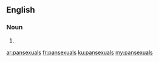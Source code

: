 ==English==

===Noun===
{{head|en|noun plural form}}

# {{plural of|pansexual|lang=en}}

[[ar:pansexuals]]
[[fr:pansexuals]]
[[ku:pansexuals]]
[[my:pansexuals]]